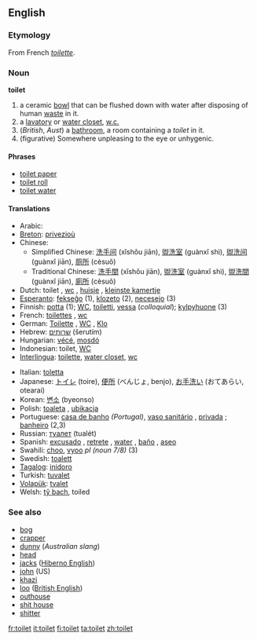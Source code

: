 ==English==

=== Etymology ===
From French ''[[toilette]]''.

=== Noun ===
'''toilet'''

#a ceramic [[bowl]] that can be flushed down with water after disposing of human [[waste]] in it.
#a [[lavatory]] or [[water closet]], [[w.c.]]
#(''British'', ''Aust'') a [[bathroom]], a room containing a ''toilet'' in it.
#(figurative) Somewhere unpleasing to the eye or unhygenic.

====Phrases====
*[[toilet paper]]
*[[toilet roll]]
*[[toilet water]]

====Translations====
{{top}}
*Arabic: {{ARchar|[[مرحاض]]}} {{Unicode|(merħá:ɖ)}} {{m}}
*[[Breton]]: [[privezioù]] {{p}}
*Chinese:
**Simplified Chinese: [[洗手间]] (xǐshǒu jiān), [[盥洗室]] (guànxǐ shì), [[盥洗间]] (guànxǐ jiān), [[厕所]] (cèsuǒ)
**Traditional Chinese: [[洗手間]] (xǐshǒu jiān), [[盥洗室]] (guànxǐ shì), [[盥洗間]] (guànxǐ jiān), [[廁所]] (cèsuǒ)
*Dutch: toilet {{n}}, [[wc]] {{m}}, [[huisje]] {{n}}, [[kleinste kamertje]] {{n}}
*[[Esperanto]]: [[fekseĝo]] (1), [[klozeto]] (2), [[necesejo]] (3)
*Finnish: [[potta]] (1); [[WC]], [[toiletti]], [[vessa]] (''colloquial''); [[kylpyhuone]] (3)
*French: [[toilettes]] {{f}} {{p}}, [[wc]] {{m}}
*German: [[Toilette]] {{f}}, [[WC]] {{m}}, [[Klo]] {{n}}
*Hebrew: [[שרותים]] (šerutím) {{m}} {{p}}
*Hungarian: [[vécé]], [[mosdó]]
*Indonesian: toilet, [[WC]]
*[[Interlingua]]: [[toilette]], [[water closet]], [[wc]]
{{mid}}
*Italian: [[toletta]] {{f}}
*Japanese: [[トイレ]] (toire), [[便所]] (べんじょ, benjo), [[お手洗い]] (おてあらい, otearai)
*Korean: [[변소]] (byeonso)
*Polish: [[toaleta]] {{f}}, [[ubikacja]] {{f}}
*Portuguese: [[casa de banho]] {{f}} ''(Portugal)'', [[vaso sanitário]] {{m}}, [[privada]] {{f}}; [[banheiro]] {{m}} (2,3)
*Russian: [[туалет]] (tualét) {{m}}
*Spanish: [[excusado]] {{m}}, [[retrete]] {{m}}, [[water]] {{m}}, [[baño]] {{m}}, [[aseo]]
*Swahili: [[choo]], [[vyoo]] ''pl (noun 7/8)'' (3)
*Swedish: [[toalett]]
*[[Tagalog]]: [[inidoro]]
*Turkish: [[tuvalet]]
*[[Volapük]]: [[tvalet]]
*Welsh: [[tŷ bach]], toiled
{{bottom}}

===See also===
*[[bog]]
*[[crapper]]
*[[dunny]] (''Australian slang'')
*[[head]]
*[[jacks]] ([[Hiberno English]])
*[[john]] (US)
*[[khazi]]
*[[loo]] ([[British English]])
*[[outhouse]]
*[[shit house]]
*[[shitter]]

[[fr:toilet]]
[[it:toilet]]
[[fi:toilet]]
[[ta:toilet]]
[[zh:toilet]]